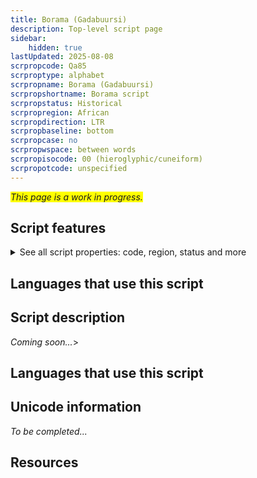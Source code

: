 ```yaml
---
title: Borama (Gadabuursi)
description: Top-level script page
sidebar:
    hidden: true
lastUpdated: 2025-08-08
scrpropcode: Qa85
scrproptype: alphabet
scrpropname: Borama (Gadabuursi)
scrpropshortname: Borama script
scrpropstatus: Historical
scrpropregion: African
scrpropdirection: LTR
scrpropbaseline: bottom
scrpropcase: no
scrpropwspace: between words
scrpropisocode: 00 (hieroglyphic/cuneiform)
scrpropotcode: unspecified
---
```


<span style='background-color:yellow'>_This page is a work in progress._</span>


## Script features

<details>
<summary> See all script properties: code, region, status and more</summary>
<ScriptInfo />
</details>

## Languages that use this script

<WsList script='Qa85' wsMax='5' />

## Script description

_Coming soon..._>

## Languages that use this script

<WsList script='Qa85' wsMax='5' />

## Unicode information

_To be completed..._

## Resources

<ScriptResources detailSummary='seemore' />

